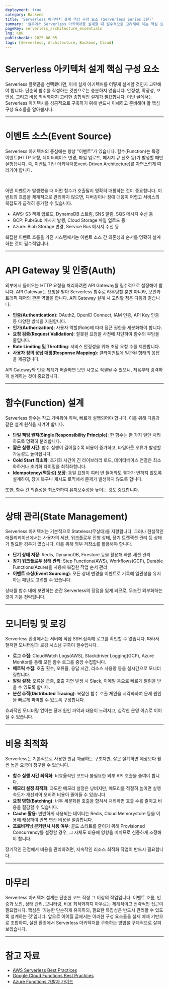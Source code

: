 ```yaml
---
deployment: true
category: Backend
title: 'Serverless 아키텍처 설계 핵심 구성 요소 (Serverless Series 3편)'
summary: '실무에서 Serverless 아키텍처를 설계할 때 필수적으로 고려해야 하는 핵심 요소들을 정리합니다.'
pageKey: serverless_architecture_essentials
lng: KOR
publishedAt: 2025-06-05
tags: [Serverless, Architecture, Backend, Cloud]
---
```


# Serverless 아키텍처 설계 핵심 구성 요소

Serverless 플랫폼을 선택했다면, 이제 실제 아키텍처를 어떻게 설계할 것인지 고민해야 합니다. 단순히 함수를 작성하는 것만으로는 충분하지 않습니다. 안정성, 확장성, 보안성, 그리고 비용 최적화까지 고려한 종합적인 설계가 필요합니다. 이번 글에서는 Serverless 아키텍처를 성공적으로 구축하기 위해 반드시 이해하고 준비해야 할 핵심 구성 요소들을 알아봅시다.

---

# 이벤트 소스(Event Source)

Serverless 아키텍처의 중심에는 항상 "이벤트"가 있습니다. 함수(Function)는 특정 이벤트(HTTP 요청, 데이터베이스 변경, 파일 업로드, 메시지 큐 신호 등)가 발생할 때만 실행됩니다. 즉, 이벤트 기반 아키텍처(Event-Driven Architecture)를 자연스럽게 따라가야 합니다.

<br />

어떤 이벤트가 발생했을 때 어떤 함수가 호출될지 명확히 매핑하는 것이 중요합니다. 이벤트의 흐름을 체계적으로 관리하지 않으면, 디버깅이나 장애 대응이 어렵고 서비스의 복잡도가 급격히 증가할 수 있습니다.

- AWS: S3 객체 업로드, DynamoDB 스트림, SNS 알림, SQS 메시지 수신 등
- GCP: Pub/Sub 메시지 발행, Cloud Storage 파일 업로드 등
- Azure: Blob Storage 변경, Service Bus 메시지 수신 등

복잡한 이벤트 흐름을 가진 시스템에서는 이벤트 소스 간 의존성과 순서를 명확히 설계하는 것이 필수적입니다.

---

# API Gateway 및 인증(Auth)

외부에서 들어오는 HTTP 요청을 처리하려면 API Gateway를 필수적으로 설정해야 합니다. API Gateway는 요청을 받아 Serverless 함수로 라우팅할 뿐만 아니라, 보안과 트래픽 제어의 관문 역할을 합니다. API Gateway 설계 시 고려할 점은 다음과 같습니다.

- **인증(Authentication)**: OAuth2, OpenID Connect, IAM 인증, API Key 인증 등 다양한 방식을 지원합니다.
- **인가(Authorization)**: 사용자 역할(Role)에 따라 접근 권한을 세분화해야 합니다.
- **요청 검증(Request Validation)**: 잘못된 요청을 사전에 차단하여 함수의 부담을 줄입니다.
- **Rate Limiting 및 Throttling**: 서비스 안정성을 위해 초당 요청 수를 제한합니다.
- **사용자 정의 응답 매핑(Response Mapping)**: 클라이언트에 일관된 형태의 응답을 제공합니다.

API Gateway와 인증 체계가 허술하면 보안 사고로 직결될 수 있으니, 처음부터 강력하게 설계하는 것이 중요합니다.

---

# 함수(Function) 설계

Serverless 함수는 작고 가벼워야 하며, 빠르게 실행되어야 합니다. 이를 위해 다음과 같은 설계 원칙을 지켜야 합니다.

- **단일 책임 원칙(Single Responsibility Principle)**: 한 함수는 한 가지 일만 처리하도록 명확히 분리합니다.
- **짧은 실행 시간**: 함수 실행이 길어질수록 비용이 증가하고, 타임아웃 오류가 발생할 가능성도 높아집니다.
- **Cold Start 최소화**: 초기화 시간이 긴 라이브러리 로드, 데이터베이스 연결은 최소화하거나 초기화 타이밍을 최적화합니다.
- **Idempotency(멱등성) 보장**: 동일 요청이 여러 번 들어와도 결과가 변하지 않도록 설계하여, 장애 복구나 재시도 로직에서 문제가 발생하지 않도록 합니다.

또한, 함수 간 의존성을 최소화하여 유지보수성을 높이는 것도 중요합니다.

---

# 상태 관리(State Management)

Serverless 아키텍처는 기본적으로 Stateless(무상태)를 지향합니다. 그러나 현실적인 애플리케이션에서는 사용자의 세션, 워크플로우 진행 상태, 장기 트랜잭션 관리 등 상태가 필요한 경우가 많습니다. 이를 위해 외부 저장소를 활용해야 합니다.

- **단기 상태 저장**: Redis, DynamoDB, Firestore 등을 활용해 빠른 세션 관리
- **장기 워크플로우 상태 관리**: Step Functions(AWS), Workflows(GCP), Durable Functions(Azure)을 사용해 복잡한 작업 순서 관리
- **이벤트 소싱(Event Sourcing)**: 모든 상태 변경을 이벤트로 기록해 일관성을 유지하는 패턴도 고려할 수 있습니다.

상태를 함수 내에 보관하는 순간 Serverless의 장점을 잃게 되므로, 무조건 외부화하는 것이 기본 전략입니다.

---

# 모니터링 및 로깅

Serverless 환경에서는 서버에 직접 SSH 접속해 로그를 확인할 수 없습니다. 따라서 철저한 모니터링과 로깅 시스템 구축이 필수입니다.

- **로그 수집**: CloudWatch Logs(AWS), Stackdriver Logging(GCP), Azure Monitor를 통해 모든 함수 로그를 중앙 수집합니다.
- **메트릭 수집**: 호출 횟수, 오류율, 응답 시간, 리소스 사용량 등을 실시간으로 모니터링합니다.
- **알람 설정**: 오류율 급증, 호출 지연 발생 시 Slack, 이메일 등으로 빠르게 알림을 받을 수 있도록 합니다.
- **분산 추적(Distributed Tracing)**: 복잡한 함수 호출 체인을 시각화하여 문제 원인을 빠르게 파악할 수 있도록 구성합니다.

효과적인 모니터링 없이는 장애 원인 파악과 대응이 느려지고, 심각한 운영 이슈로 이어질 수 있습니다.

---

# 비용 최적화

Serverless는 기본적으로 사용한 만큼 과금하는 구조지만, 잘못 설계하면 예상보다 훨씬 높은 요금이 청구될 수 있습니다.

- **함수 실행 시간 최적화**: 비효율적인 코드나 불필요한 외부 API 호출을 줄여야 합니다.
- **메모리 설정 최적화**: 과도한 메모리 설정은 낭비지만, 메모리를 적절히 높이면 실행 속도가 개선되어 오히려 비용이 줄어들 수 있습니다.
- **요청 병합(Batching)**: 너무 세분화된 호출을 합쳐서 처리하면 호출 수를 줄이고 비용을 절감할 수 있습니다.
- **Cache 활용**: 빈번하게 사용되는 데이터는 Redis, Cloud Memorystore 등을 이용해 캐싱하여 반복 연산 비용을 절감합니다.
- **프로비저닝 콘커런시 사용 여부**: 콜드 스타트를 줄이기 위해 Provisioned Concurrency를 설정할 경우, 그 자체도 비용에 영향을 미치므로 신중하게 조정해야 합니다.

장기적인 관점에서 비용을 관리하려면, 지속적인 리소스 최적화 작업이 반드시 필요합니다.

---

# 마무리

Serverless 아키텍처 설계는 단순한 코드 작성 그 이상의 작업입니다. 이벤트 흐름, 인증과 보안, 상태 관리, 모니터링, 비용 최적화까지 아우르는 체계적이고 전략적인 접근이 필요합니다. 핵심은 '가능한 단순하게 유지하되, 필요한 복잡성은 반드시 관리할 수 있도록 설계하는 것'입니다. 앞으로 이어질 글에서는 이러한 구성 요소들을 실제 예제 기반으로 조합하여, 실전 환경에서 Serverless 아키텍처를 구축하는 방법을 구체적으로 살펴보겠습니다.

---

# 참고 자료

- [AWS Serverless Best Practices](https://docs.aws.amazon.com/lambda/latest/dg/best-practices.html)
- [Google Cloud Functions Best Practices](https://cloud.google.com/functions/docs/bestpractices)
- [Azure Functions 개발자 가이드](https://learn.microsoft.com/en-us/azure/azure-functions/functions-reference)
